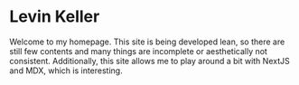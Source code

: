 # Levin Keller

Welcome to my homepage. This site is being developed lean, so there are still few contents and many things are incomplete or aesthetically not consistent.
Additionally, this site allows me to play around a bit with NextJS and MDX, which is interesting.
